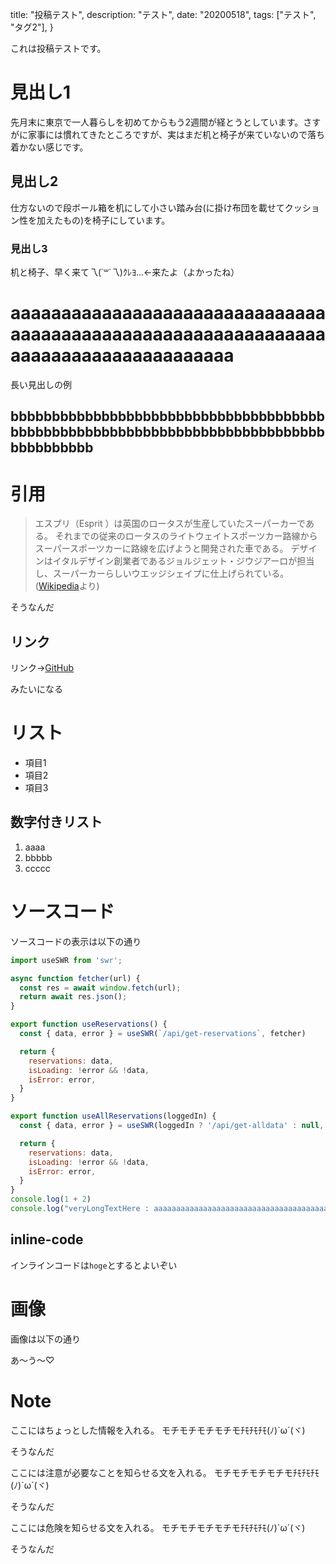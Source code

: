   title: "投稿テスト",
  description: "テスト",
  date: "20200518",
  tags: ["テスト", "タグ2"],
}



これは投稿テストです。

# 見出し1

先月末に東京で一人暮らしを初めてからもう2週間が経とうとしています。さすがに家事には慣れてきたところですが、実はまだ机と椅子が来ていないので落ち着かない感じです。

## 見出し2

仕方ないので段ボール箱を机にして小さい踏み台(に掛け布団を載せてクッション性を加えたもの)を椅子にしています。

### 見出し3

机と椅子、早く来て乁(˙꒳˙乁)ｸﾚﾖ...←来たよ（よかったね）

# aaaaaaaaaaaaaaaaaaaaaaaaaaaaaaaaaaaaaaaaaaaaaaaaaaaaaaaaaaaaaaaaaaaaaaaaaaaaaaaaaaaa

長い見出しの例

## bbbbbbbbbbbbbbbbbbbbbbbbbbbbbbbbbbbbbbbbbbbbbbbbbbbbbbbbbbbbbbbbbbbbbbbbbbbbbbbbbbbbbb

# 引用

> エスプリ（Esprit ）は英国のロータスが生産していたスーパーカーである。 それまでの従来のロータスのライトウェイトスポーツカー路線からスーパースポーツカーに路線を広げようと開発された車である。 デザインはイタルデザイン創業者であるジョルジェット・ジウジアーロが担当し、スーパーカーらしいウエッジシェイプに仕上げられている。
([Wikipedia](https://ja.wikipedia.org/wiki/%E3%83%AD%E3%83%BC%E3%82%BF%E3%82%B9%E3%83%BB%E3%82%A8%E3%82%B9%E3%83%97%E3%83%AA)より)

そうなんだ

## リンク

リンク→[GitHub](https://github.com/)

みたいになる

# リスト

 * 項目1
 * 項目2
 * 項目3

## 数字付きリスト

 1. aaaa
 2. bbbbb
 3. ccccc

# ソースコード

ソースコードの表示は以下の通り

```javascript
import useSWR from 'swr';

async function fetcher(url) {
  const res = await window.fetch(url);
  return await res.json();
}

export function useReservations() {
  const { data, error } = useSWR(`/api/get-reservations`, fetcher)

  return {
    reservations: data,
    isLoading: !error && !data,
    isError: error,
  }
}

export function useAllReservations(loggedIn) {
  const { data, error } = useSWR(loggedIn ? '/api/get-alldata' : null, fetcher)

  return {
    reservations: data,
    isLoading: !error && !data,
    isError: error,
  }
}
console.log(1 + 2)
console.log("veryLongTextHere : aaaaaaaaaaaaaaaaaaaaaaaaaaaaaaaaaaaaaaaaaaaaaaaaaaaaaaaaaaaaaaaaaaaaaaaaaaaaaaaaaaaa")
```

## inline-code

インラインコードは`hoge`とするとよいぞい

# 画像

画像は以下の通り

<Im src={ponpokoInamenn} alt="ガチ恋ぽんぽこの画像" cap="否めん！(これは画像のキャプション)" />

あ～う〜♡

# Note

<NoteInfo>
  ここにはちょっとした情報を入れる。 モチモチモチモチモﾁﾓﾁﾓﾁﾓ(ﾉ)`ω´(ヾ)
</NoteInfo>

そうなんだ

<NoteWarn>
  ここには注意が必要なことを知らせる文を入れる。 モチモチモチモチモﾁﾓﾁﾓﾁﾓ(ﾉ)`ω´(ヾ)
</NoteWarn>

そうなんだ

<NoteDanger>
  ここには危険を知らせる文を入れる。 モチモチモチモチモﾁﾓﾁﾓﾁﾓ(ﾉ)`ω´(ヾ)
</NoteDanger>

そうなんだ


